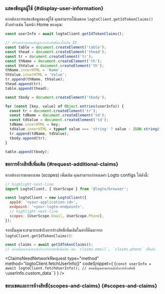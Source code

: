 

### แสดงข้อมูลผู้ใช้ \{#display-user-information}

หากต้องการแสดงข้อมูลของผู้ใช้ คุณสามารถใช้เมธอด `logtoClient.getIdTokenClaims()` ตัวอย่างเช่น ในหน้า Home ของคุณ:

```js title="Home.js"
const userInfo = await logtoClient.getIdTokenClaims();

// สร้างตารางแสดงข้อมูลการอ้างสิทธิ์ของโทเค็น ID
const table = document.createElement('table');
const thead = document.createElement('thead');
const tr = document.createElement('tr');
const thName = document.createElement('th');
const thValue = document.createElement('th');
thName.innerHTML = 'Name';
thValue.innerHTML = 'Value';
tr.append(thName, thValue);
thead.append(tr);
table.append(thead);

const tbody = document.createElement('tbody');

for (const [key, value] of Object.entries(userInfo)) {
  const tr = document.createElement('tr');
  const tdName = document.createElement('td');
  const tdValue = document.createElement('td');
  tdName.innerHTML = key;
  tdValue.innerHTML = typeof value === 'string' ? value : JSON.stringify(value);
  tr.append(tdName, tdValue);
  tbody.append(tr);
}

table.append(tbody);
```

### ขอการอ้างสิทธิ์เพิ่มเติม \{#request-additional-claims}

<FindUserInfoMissing method="getIdTokenClaims()" />

<ScopesAndClaimsIntroduction />

หากต้องการขอขอบเขต (scopes) เพิ่มเติม คุณสามารถกำหนดค่า Logto configs ได้ดังนี้:

```js title="index.js"
// highlight-next-line
import LogtoClient, { UserScope } from '@logto/browser';

const logtoClient = new LogtoClient({
  appId: '<your-application-id>',
  endpoint: '<your-logto-endpoint>',
  // highlight-next-line
  scopes: [UserScope.Email, UserScope.Phone],
});
```

จากนั้นคุณจะสามารถเข้าถึงการอ้างสิทธิ์เพิ่มเติมในค่าที่คืนมาจาก `logtoClient.getIdTokenClaims()`:

```ts
const claims = await getIdTokenClaims();
// ตอนนี้คุณสามารถเข้าถึงการอ้างสิทธิ์เพิ่มเติม เช่น `claims.email`, `claims.phone` เป็นต้น
```

<ClaimsNeedNetworkRequest
  type="method"
  method="logtoClient.fetchUserInfo()"
  codeSnippet={
    <CodeBlock language="js">{`const userInfo = await logtoClient.fetchUserInfo();
// ตอนนี้คุณสามารถเข้าถึงการอ้างสิทธิ์ \`userInfo.custom_data\``}</CodeBlock>
  }
/>

### ขอบเขตและการอ้างสิทธิ์{scopes-and-claims} \{#scopes-and-claims}

<ScopesAndClaims />
